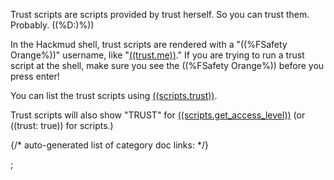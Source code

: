 Trust scripts are scripts provided by trust herself. So you can trust them. Probably. ((%D:)%))

In the Hackmud shell, trust scripts are rendered with a "((%FSafety Orange%))" username, like "[((trust.me))](/scripting/trust_scripts/trust.me)." If you are trying to run a trust script at the shell, make sure you see the ((%FSafety Orange%)) before you press enter!

You can list the trust scripts using [((scripts.trust))](/scripting/trust_scripts/scripts.trust).

Trust scripts will also show "TRUST" for [((scripts.get_access_level))](/scripting/trust_scripts/scripts.get_access_level) (or ((trust: true)) for scripts.)

{/* auto-generated list of category doc links: */}

<DocCardList />;

